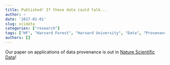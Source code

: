 ```yaml
---
title: Published! If these data could talk...
author: ~
date: '2017-01-01'
slug: scidata
categories: ["research"]
tags: ["HF", "Harvard Forest", "Harvard University", "Data", "Provenance", "Reproducibility", "Nature Scientific Data", "Dataverse"]
authors: []
---
```


Our paper on applications of data provenance is out in
[Nature Scientific Data](https://scholar.harvard.edu/files/tfjmp/files/sdata2017114_01.pdf)!
